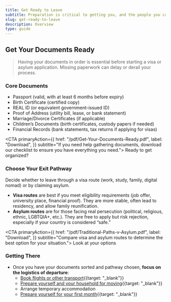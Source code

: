 ```yaml
---
title: Get Ready to Leave
subtitle: Preparation is critical to getting you, and the people you care about, out safely and quickly.
slug: get-ready-to-leave
description: Overview
type: guide
---
```


## Get Your Documents Ready
> Having your documents in order is essential before starting a visa or asylum application. Missing paperwork can delay or derail your process.

### Core Documents
- Passport (valid, with at least 6 months before expiry)
- Birth Certificate (certified copy)
- REAL ID (or equivalent government-issued ID)
- Proof of Address (utility bill, lease, or bank statement)
- Marriage/Divorce Certificates (if applicable)
- Children’s Documents (birth certificates, custody papers if needed)
- Financial Records (bank statements, tax returns if applying for visas)



<CTA primaryAction={{
    href: "/pdf/Get-Your-Documents-Ready.pdf",
    label: "Download",
}}
subtitle="If you need help gathering documents, download our checklist to ensure you have everything you need.">
Ready to get organized?
</CTA>

### Choose Your Exit Pathway
Decide whether to leave through a visa route (work, study, family, digital nomad) or by claiming asylum.

- **Visa routes** are best if you meet eligibility requirements (job offer, university place, financial proof). They are more stable, often lead to residency, and allow family reunification.
- **Asylum routes** are for those facing real persecution (political, religious, ethnic, LGBTQIA+, etc.). They are free to apply but risk rejection, especially if your country is considered “safe.”


<CTA primaryAction={{
    href: "/pdf/Traditional-Paths-v-Asylum.pdf",
    label: "Download",
}}
subtitle="Compare visa and asylum routes to determine the best option for your situation.">
Look at your options
</CTA>

### Getting There
- Once you have your documents sorted and pathway chosen, **focus on the logistics of departure**:
    - [Book flights or other transport](/pdf/How-To-Book-a-Flight.pdf){{target: "_blank"}}
    - [Prepare yourself and your household for moving](/pdf/Moving-Checklist.pdf){{target: "_blank"}}
    - Arrange temporary accommodation
    - [Prepare yourself for your first month](/pdf/First-Month-Checklist.pdf){{target: "_blank"}}